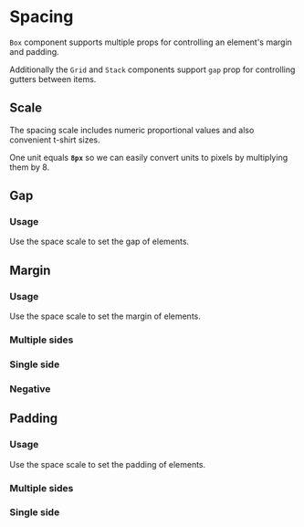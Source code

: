 
# Spacing

`Box` component supports multiple props for controlling an element's margin and padding.

Additionally the `Grid` and `Stack` components support `gap` prop for controlling gutters between items.

## Scale

The spacing scale includes numeric proportional values and also convenient t-shirt sizes.

One unit equals **`8px`** so we can easily convert units to pixels by multiplying them by 8.

<Scale values={tokens.space} />

## Gap

### Usage

Use the space scale to set the gap of elements.

<ax-demo name="spacing/gap/usage" />

## Margin

### Usage

Use the space scale to set the margin of elements.

<ax-demo name="spacing/margin/usage" />

### Multiple sides

<ax-demo name="spacing/margin/multiple-usage" />

### Single side

<ax-demo name="spacing/margin/single-usage" />

### Negative

<ax-demo name="spacing/margin/negative-usage" />

## Padding

### Usage

Use the space scale to set the padding of elements.

<ax-demo name="spacing/padding/usage" />

### Multiple sides

<ax-demo name="spacing/padding/multiple-usage" />

### Single side

<ax-demo name="spacing/padding/single-usage" />
